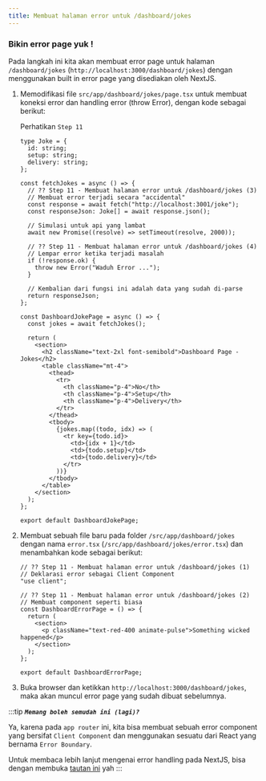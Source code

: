 ```yaml
---
title: Membuat halaman error untuk /dashboard/jokes
---
```


### Bikin error page yuk !

Pada langkah ini kita akan membuat error page untuk halaman `/dashboard/jokes` (`http://localhost:3000/dashboard/jokes`) dengan menggunakan built in error page yang disediakan oleh NextJS.

1. Memodifikasi file `src/app/dashboard/jokes/page.tsx` untuk membuat koneksi error dan handling error (throw Error), dengan kode sebagai berikut:

   Perhatikan `Step 11`

   ```tsx
   type Joke = {
     id: string;
     setup: string;
     delivery: string;
   };

   const fetchJokes = async () => {
     // ?? Step 11 - Membuat halaman error untuk /dashboard/jokes (3)
     // Membuat error terjadi secara "accidental"
     const response = await fetch("http://localhost:3001/joke");
     const responseJson: Joke[] = await response.json();

     // Simulasi untuk api yang lambat
     await new Promise((resolve) => setTimeout(resolve, 2000));

     // ?? Step 11 - Membuat halaman error untuk /dashboard/jokes (4)
     // Lempar error ketika terjadi masalah
     if (!response.ok) {
       throw new Error("Waduh Error ...");
     }

     // Kembalian dari fungsi ini adalah data yang sudah di-parse
     return responseJson;
   };

   const DashboardJokePage = async () => {
     const jokes = await fetchJokes();

     return (
       <section>
         <h2 className="text-2xl font-semibold">Dashboard Page - Jokes</h2>
         <table className="mt-4">
           <thead>
             <tr>
               <th className="p-4">No</th>
               <th className="p-4">Setup</th>
               <th className="p-4">Delivery</th>
             </tr>
           </thead>
           <tbody>
             {jokes.map((todo, idx) => (
               <tr key={todo.id}>
                 <td>{idx + 1}</td>
                 <td>{todo.setup}</td>
                 <td>{todo.delivery}</td>
               </tr>
             ))}
           </tbody>
         </table>
       </section>
     );
   };

   export default DashboardJokePage;
   ```

1. Membuat sebuah file baru pada folder `/src/app/dashboard/jokes` dengan nama `error.tsx` (`/src/app/dashboard/jokes/error.tsx`) dan menambahkan kode sebagai berikut:

   ```tsx
   // ?? Step 11 - Membuat halaman error untuk /dashboard/jokes (1)
   // Deklarasi error sebagai Client Component
   "use client";

   // ?? Step 11 - Membuat halaman error untuk /dashboard/jokes (2)
   // Membuat component seperti biasa
   const DashboardErrorPage = () => {
     return (
       <section>
         <p className="text-red-400 animate-pulse">Something wicked happened</p>
       </section>
     );
   };

   export default DashboardErrorPage;
   ```

1. Buka browser dan ketikkan `http://localhost:3000/dashboard/jokes`, maka akan muncul error page yang sudah dibuat sebelumnya.

:::tip
_**`Memang boleh semudah ini (lagi)?`**_

Ya, karena pada `app router` ini, kita bisa membuat sebuah error component yang bersifat `Client Component` dan menggunakan sesuatu dari React yang bernama `Error Boundary`.

Untuk membaca lebih lanjut mengenai error handling pada NextJS, bisa dengan membuka [tautan ini](https://nextjs.org/docs/app/building-your-application/routing/error-handling) yah
:::
